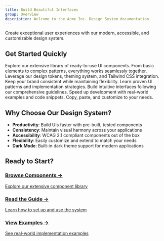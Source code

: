 ```yaml
---
title: Build Beautiful Interfaces
group: Overview
description: Welcome to the Acme Inc. Design System documentation.
---
```



<div class="hero">
  <div class="hero-content">
    <p class="text-xl text-[#666687] dark:text-gray-400 max-w-2xl">
      Create exceptional user experiences with our modern, accessible, and
      customizable design system.
    </p>
  </div>
</div>

## Get Started Quickly

<CardGrid>
  <Card title="Components" icon="blocks" gradient="blue">
    Explore our extensive library of ready-to-use UI components. From basic
    elements to complex patterns, everything works seamlessly together.
  </Card>
  <Card title="Styling & Themes" icon="brush" gradient="purple">
    Leverage our design tokens, theming system, and Tailwind CSS integration.
    Keep your brand consistent while maintaining flexibility.
  </Card>
  <Card title="Best Practices" icon="lightbulb" gradient="orange">
    Learn proven UI patterns and implementation strategies. Build intuitive
    interfaces following our comprehensive guidelines.
  </Card>
  <Card title="Code Examples" icon="sparkles" gradient="green">
    Speed up development with real-world examples and code snippets. Copy,
    paste, and customize to your needs.
  </Card>
</CardGrid>

## Why Choose Our Design System?

- **Productivity**: Build UIs faster with pre-built, tested components
- **Consistency**: Maintain visual harmony across your applications
- **Accessibility**: WCAG 2.1 compliant components out of the box
- **Flexibility**: Easily customize and extend to match your needs
- **Dark Mode**: Built-in dark theme support for modern applications

## Ready to Start?

<div class="cta-grid">
  <a href="/components/button" class="cta-card primary">
    <h3>Browse Components →</h3>
    <p>Explore our extensive component library</p>
  </a>
  <a href="/getting-started" class="cta-card secondary">
    <h3>Read the Guide →</h3>
    <p>Learn how to set up and use the system</p>
  </a>
  <a href="/components/accordion" class="cta-card secondary">
    <h3>View Examples →</h3>
    <p>See real-world implementation examples</p>
  </a>
</div>

<style>
  {`
.hero {
  @apply -mx-4 sm:-mx-8 -mt-6 mb-12 py-12 px-4 sm:px-8 bg-gradient-to-br from-purple-500/5 to-pink-500/5 dark:from-purple-500/10 dark:to-pink-500/10 border-b border-[#DCDCE4] dark:border-gray-800;
}

.hero-content {
  @apply max-w-4xl mx-auto text-center;
}

.cta-grid {
  @apply grid grid-cols-1 sm:grid-cols-2 lg:grid-cols-3 gap-6 my-8;
}

.cta-card {
  @apply block p-6 rounded-lg border border-[#DCDCE4] dark:border-gray-800 transition-all duration-300 hover:scale-[1.02] no-underline;
}

.cta-card.primary {
  @apply bg-gradient-to-br from-purple-500 to-pink-500 border-0;
}

.cta-card.primary h3 {
  @apply text-white font-medium mb-1;
}

.cta-card.primary p {
  @apply text-white/90 text-sm;
}

.cta-card.secondary {
  @apply bg-white dark:bg-gray-900/50;
}

.cta-card.secondary h3 {
  @apply text-[#19191C] dark:text-white font-medium mb-1;
}

.cta-card.secondary p {
  @apply text-[#666687] dark:text-gray-400 text-sm;
}
`}
</style>
